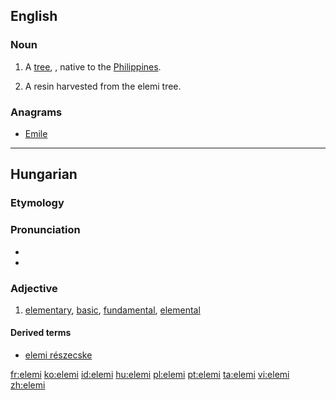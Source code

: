 ==English==
{{rfi}}
{{wikipedia}}

===Noun===
{{en-noun}}

# A [[tree]], {{taxlink|Canarium luzonicum|species}}, native to the [[Philippines]].
# {{context|uncountable|lang=en}} A resin harvested from the elemi tree.

===Anagrams===
* [[Emile#English|Emile]]

----

==Hungarian==

===Etymology===
{{hu-suffix|elem|i|pos=adj}}

===Pronunciation===
* {{IPA|/ˈɛlɛmi/|lang=hu}}
* {{hyphenation|ele|mi}}

===Adjective===
{{hu-adj|bb}}

# [[elementary]], [[basic]], [[fundamental]], [[elemental]]

====Derived terms====
* [[elemi részecske]]

[[fr:elemi]]
[[ko:elemi]]
[[id:elemi]]
[[hu:elemi]]
[[pl:elemi]]
[[pt:elemi]]
[[ta:elemi]]
[[vi:elemi]]
[[zh:elemi]]